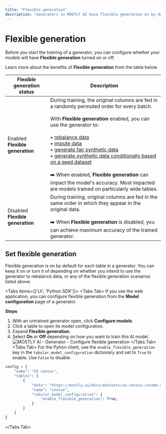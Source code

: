 ```yaml
---
title: "Flexible generation"
description: "Generators in MOSTLY AI have flexible generation on by default. You can use such generators to rebalance your synthetic datasets, use data imputation to replace missing or null values with statistically reliable ones, and generate fair synthetic data."
---
```



# Flexible generation

Before you start the training of a generator, you can configure whether your models will have **Flexible generation** turned on or off.

Learn more about the benefits of **Flexible generation** from the table below.

| Flexible generation status | Description |
| --- | --- |
| Enabled **Flexible generation** | During training, the original columns are fed in a randomly permuted order for every batch.<br /><br />With **Flexible generation** enabled, you can use the generator to:<br /><br />  • [rebalance data](/synthetic-datasets/rebalance-columns)<br />  • [impute data](/synthetic-datasets/data-imputation)<br />  • [generate fair synthetic data](/synthetic-datasets/fairness)<br />  • [generate synthetic data conditionally based on a seed dataset](/synthetic-datasets/seeded-generation)<br /><br />➡️ When enabled, **Flexible generation** can impact the model's accuracy. Most impacted are models trained on particularly wide tables. |
| Disabled **Flexible generation** | During training, original columns are fed in the same order in which they appear in the original data.<br /><br />➡️ When **Flexible generation** is disabled, you can achieve maximum accuracy of the trained generator. |

## Set flexible generation

Flexible generation is on by default for each table in a generator. You can keep it on or turn it of depending on whether you intend to use the generator to rebalance data, or any of the flexible generation scenarios listed above.

<Tabs items={['UI', 'Python SDK']}>
<Tabs.Tab>
If you use the web application, you can configure flexible generation from the **Model configuration** page of a generator.

**Steps**

1. With an untrained generator open, click **Configure models**.
2. Click a table to open its model configuration.
3. Expand **Flexible generation**.
3. Select **On** or **Off** depending on how you want to train this AI model.
    <Image 
        src="/docs/docimages/generators/enable-flexible-generation/flexible-generation-enabled.webp" 
        alt="MOSTLY AI - Generator - Configure flexible generation" 
        width={800} 
        height={150}
    />
</Tabs.Tab>
<Tabs.Tab>
For the Pyhon client, use the `enable_flexible_generation` key in the `tabular_model_configuration` dictionary and set to `True` to enable. Use `False` to disable.
```python filename="python" copy {8}
config = {
    "name": "US census",
    "tables": [
        {
            "data": "https://mostly.ai/docs/datasets/us-census-income.csv.gz",
            "name": "census",
            "tabular_model_configuration": {
                "enable_flexible_generation": True,
            }
        }
    ]
}
```
</Tabs.Tab>
</Tabs>